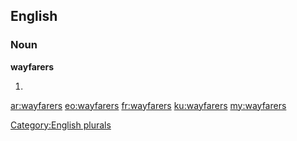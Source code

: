 ==English==

===Noun===
'''wayfarers'''

# {{plural of|[[wayfarer]]}}

[[Category:English plurals]]

[[ar:wayfarers]]
[[eo:wayfarers]]
[[fr:wayfarers]]
[[ku:wayfarers]]
[[my:wayfarers]]